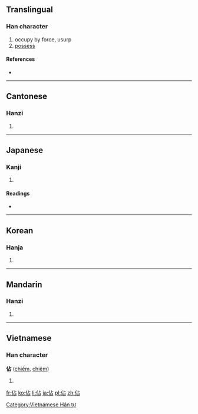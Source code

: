 {{also|占}}
==Translingual==

===Han character===
{{Han char|rn=9|rad=人|as=05|sn=7|four=2126<sub>0</sub>|canj=人卜口 (OYR)}}

# occupy by force, usurp
# [[possess]]

====References====
* {{Han ref|kx=0098.140|dkj=00510|dj=0208.040|hdz=10131.090|uh=4F54|ud=20308|bh=A6FB|bd=42747}}

----

==Cantonese==

===Hanzi===
{{yue-hanzi|jyut=|y=jim4}}

# {{defn|lang=yue|sort=人05}}

----

==Japanese==

===Kanji===
{{ja-kanji|grade=|rs=人05}}

# {{defn|lang=ja|sort=人05}}

====Readings====
* {{ja-readings|on=[[ちん]] (chin), [[せん]] (sen)|kun=[[みる]] (miru), [[うかがう]] (ukagau), [[しめる]] (shimeru)}}

----

==Korean==

===Hanja===
{{ko-hanja|hangeul=점|rv=jeom|mr=chŏm}}

# {{defn|lang=ko|sort=人05}}

----

==Mandarin==

===Hanzi===
{{cmn-hanzi|pin=[[hè]] ([[he4]]), [[zhàn]] ([[zhan4]])|wg=ho<sup>4</sup>, chan<sup>4</sup>}}

# {{defn|lang=cmn|sort=人05}}

----

==Vietnamese==

===Han character===
'''佔''' ([[chiếm]], [[chiêm]])

# {{defn|lang=vi}}

[[Category:Vietnamese Hán tự]]

[[fr:佔]]
[[ko:佔]]
[[li:佔]]
[[ja:佔]]
[[pl:佔]]
[[zh:佔]]